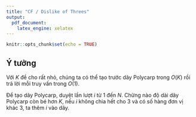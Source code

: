 ```yaml
---
title: "CF / Dislike of Threes"
output: 
  pdf_document: 
    latex_engine: xelatex
---
```


```r
knitr::opts_chunk$set(echo = TRUE)
```

## Ý tưởng

Với $K$ đề cho rất nhỏ, chúng ta có thể tạo trước dãy Polycarp trong $O(K)$ rồi trả lời mỗi truy vấn trong $O(1)$.

Để tạo dãy Polycarp, duyệt lần lượt $i$ từ 1 đến $N$. Chừng nào độ dài dãy Polycarp còn bé hơn $K$, nếu $i$ không chia hết cho 3 và có số hàng đơn vị khác 3, ta thêm $i$ vào dãy. 

